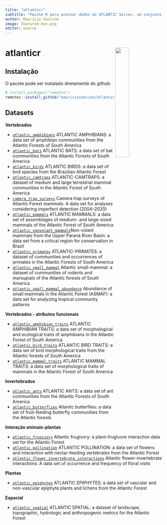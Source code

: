 ```yaml
---
title: "atlanticr"
subtitle: "Pacote R para acessar dados do ATLANTIC Series, um conjunto de data papers sobre biodiversidade e dados geoespaciais da Mata Atlântica"
author: Maurício Vancine
image: featured-hex.png
editor: source
---
```


# **atlanticr** <img src="featured-hex.png" align="right" width="30%" min-width="120px"/>

## Instalação

O pacote pode ser instalado diretamente do github:

``` r
# install.packages("remotes")
remotes::install_github("mauriciovancine/atlanticr")
```

## Datasets

**Vertebrados**

-   [`atlantic_amphibians`](https://mauriciovancine.github.io/atlanticr/reference/atlantic_amphibians.html) ATLANTIC AMPHIBIANS: a data set of amphibian communities from the Atlantic Forests of South America
-   [`atlantic_bats`](https://mauriciovancine.github.io/atlanticr/reference/atlantic_bats.html) ATLANTIC BATS: a data set of bat communities from the Atlantic Forests of South America
-   [`atlantic_birds`](https://mauriciovancine.github.io/atlanticr/reference/atlantic_birds.html) ATLANTIC BIRDS: a data set of bird species from the Brazilian Atlantic Forest
-   [`atlantic_camtraps`](https://mauriciovancine.github.io/atlanticr/reference/atlantic_camtraps.html) ATLANTIC-CAMTRAPS: a dataset of medium and large terrestrial mammal communities in the Atlantic Forest of South America
-   [`camera_trap_surveys`](https://mauriciovancine.github.io/atlanticr/reference/camera_trap_surveys.html) Camera trap surveys of Atlantic Forest mammals: A data set for analyses considering imperfect detection (2004–2020)
-   [`atlantic_mammals`](https://mauriciovancine.github.io/atlanticr/reference/atlantic_mammals.html) ATLANTIC MAMMALS: a data set of assemblages of medium- and large-sized mammals of the Atlantic Forest of South America
-   [`atlantic_nonvolant_mammals`](https://mauriciovancine.github.io/atlanticr/reference/atlantic_nonvolant_mammals.html)Non-volant mammals from the Upper Paraná River Basin: a data set from a critical region for conservation in Brazil
-   [`atlantic_primates`](https://mauriciovancine.github.io/atlanticr/reference/atlantic_primates.html) ATLANTIC-PRIMATES: a dataset of communities and occurrences of primates in the Atlantic Forests of South America
-   [`atlantic_small_mammal`](https://mauriciovancine.github.io/atlanticr/reference/atlantic_small_mammal.html) Atlantic small-mammal: a dataset of communities of rodents and marsupials of the Atlantic forests of South America
-   [`atlantic_small_mammal_abundance`](https://mauriciovancine.github.io/atlanticr/reference/atlantic_small_mammal_abundance.html) Abundance of small mammals in the Atlantic Forest (ASMAF): a data set for analyzing tropical community patterns

**Vertebrados - atributos funcionais**

-   [`atlantic_amphibian_traits`](https://mauriciovancine.github.io/atlanticr/reference/atlantic_amphibian_traits.html) ATLANTIC AMPHIBIAN TRAITS: a data set of morphological and ecological traits of amphibians in the Atlantic Forest of South America
-   [`atlantic_bird_traits`](https://mauriciovancine.github.io/atlanticr/reference/atlantic_bird_traits.html) ATLANTIC BIRD TRAITS: a data set of bird morphological traits from the Atlantic forests of South America
-   [`atlantic_mammal_traits`](https://mauriciovancine.github.io/atlanticr/reference/atlantic_mammal_traits.html) ATLANTIC MAMMAL TRAITS: a data set of morphological traits of mammals in the Atlantic Forest of South America

**Invertebrados**

-   [`atlantic_ants`](https://mauriciovancine.github.io/atlanticr/reference/atlantic_ants.html) ATLANTIC ANTS: a data set of ant communities from the Atlantic Forests of South America
-   [`atlantic_butterflies`](https://mauriciovancine.github.io/atlanticr/reference/atlantic_butterflies.html) Atlantic butterflies: a data set of fruit-feeding butterfly communities from the Atlantic forests

**Interação animais-plantas**

-   [`atlantic_frugivory`](https://mauriciovancine.github.io/atlanticr/reference/atlantic_frugivory.html) Atlantic frugivory: a plant–frugivore interaction data set for the Atlantic Forest
-   [`atlantic_pollination`](https://mauriciovancine.github.io/atlanticr/reference/atlantic_pollination.html) ATLANTIC POLLINATION: a data set of flowers and interaction with nectar-feeding vertebrates from the Atlantic Forest
-   [`atlantic_flower_invertebrate_interactions`](https://mauriciovancine.github.io/atlanticr/reference/atlantic_flower_invertebrate_interactions.html) Atlantic flower–invertebrate interactions: A data set of occurrence and frequency of floral visits

**Plantas**

-   [`atlantic_epiphytes`](https://mauriciovancine.github.io/atlanticr/reference/atlantic_epiphytes.html) ATLANTIC EPIPHYTES: a data set of vascular and non-vascular epiphyte plants and lichens from the Atlantic Forest

**Espacial**

-   [`atlantic_spatial`](https://mauriciovancine.github.io/atlanticr/reference/atlantic_spatial.html) ATLANTIC SPATIAL: a dataset of landscape, topographic, hydrologic and anthropogenic metrics for the Atlantic Forest
